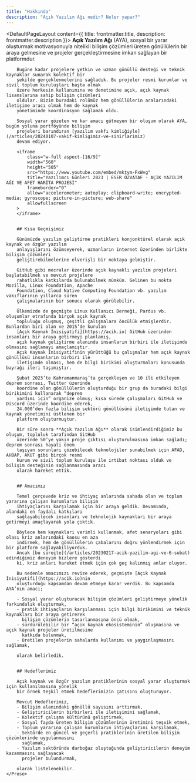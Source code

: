 ```yaml
---
title: "Hakkında"
description: "Açık Yazılım Ağı nedir? Neler yapar?"
---
```


<DefaultPageLayout content={{ title: frontmatter.title, description: frontmatter.description }}>
    <Prose>
        **Açık Yazılım Ağı** (AYA), sosyal bir yarar oluşturmak motivasyonuyla nitelikli bilişim çözümleri
        üreten gönüllülerin bir araya gelmesine ve projeler gerçekleştirmesine imkan sağlayan bir platformdur.

        Bugüne kadar projelere yetkin ve uzman gönüllü desteği ve teknik kaynaklar sunarak kolektif bir
        şekilde gerçeklenmelerini sağladık. Bu projeler resmi kurumlar ve sivil toplum kuruluşları başta olmak
        üzere herkesin kullanımına ve denetimine açık, açık kaynak lisanslarına sahip bilişim çözümleri
        oldular. Bizim buradaki rolümüz hem gönüllülerin aralarındaki iletişime aracı olmak hem de kaynak
        yönetiminde koordinasyon sağlamak oldu.

        Sosyal yarar gözeten ve kar amacı gütmeyen bir oluşum olarak AYA, bugün yoluna portföyünde bilişim
        projeleri barındıran [yazılım vakfı kimliğiyle](/articles/20240107-vakif-kimligimiz-ve-sinirlarimiz)
        devam ediyor.

        <iframe
            class="w-full aspect-[16/9]"
            width="560"
            height="505"
            src="https://www.youtube.com/embed/mktym-FxWvg"
            title="Yazılımcı Günleri 2023 | ESER ÖZVATAF - AÇIK YAZILIM AĞI VE AFET HARİTA PROJESİ"
            frameborder="0"
            allow="accelerometer; autoplay; clipboard-write; encrypted-media; gyroscope; picture-in-picture; web-share"
            allowfullscreen
        >
        </iframe>


        ## Kısa Geçmişimiz

        Günümüzde yazılım geliştirme pratikleri konjonktürel olarak açık kaynak ve özgür yazılım
        anlayışlarını özümseyerek, uzmanların internet üzerinden birlikte bilişim çözümleri
        geliştirebilmelerine elverişli bir noktaya gelmiştir.

        GitHub gibi mecralar üzerinde açık kaynaklı yazılım projeleri başlatabilmek ve mevcut projelere
        rahatlıkla katkılarda bulunabilmek mümkün. Gelinen bu nokta Mozilla, Linux Foundation, Apache
        Foundation, Cloud Native Computing Foundation vb. yazılım vakıflarının yıllarca süren
        çalışmalarının bir sonucu olarak görülebilir.

        Ülkemizde de geçmişte Linux Kullanıcı Derneği, Pardus vb. oluşumlar etrafında birçok açık kaynak
        topluluğu oluşmuş, çeşitli çalışmalara öncülük etmişlerdir. Bunlardan biri olan ve 2015’de kurulan
        [Açık Kaynak İnisiyatifi](https://acik.io) GitHub üzerinden insanları bir araya getirmeyi planlamış,
        açık kaynak geliştirme alanında insanların birbiri ile iletişimde olmasını sağlamayı amaçlamıştır.
        Açık Kaynak İnisiyatifinin yürüttüğü bu çalışmalar hem açık kaynak gönüllüsü insanların birbiri ile
        iletişımde olması, hem de bilgi birikimi oluşturmaları konusunda bayrağı ileri taşımıştır.

        Şubat 2023’te Kahramanmaraş’ta gerçekleşen ve 10 ili etkileyen deprem sonrası, Twitter üzerinde
        koordine olan gönüllülerin oluşturduğu bir grup da buradaki bilgi birikimini kullanarak “deprem
        yardımı için” organize olmuş; kısa sürede çalışmaları GitHub ve Discord üzerinde koordine ederek,
        24.000’den fazla bilişim sektörü gönüllüsünü iletişimde tutan ve kaynak yönetimini üstlenen bir
        platform oluşturmuştur.

        Bir süre sonra **Açık Yazılım Ağı** olarak isimlendirdiğimiz bu oluşum, topluluk tarafından GitHub
        üzerinde 50’ye yakın proje çıktısı oluşturulmasına imkan sağladı; deprem sonrası hayati önem
        taşıyan sorunları çözebilecek teknolojiler sunabilmek için AFAD, AHBAP, AKUT gibi birçok resmi
        kurum ve sivil toplum kuruluşu ile irtibat noktası olduk ve bilişim desteğinin sağlanmasında aracı
        olarak hareket ettik.


        ## Amacımız

        Temel çerçevede kriz ve ihtiyaç anlarında sahada olan ve toplum yararına çalışan kurumların bilişim
        ihtiyaçlarını karşılamak için bir araya geldik. Devamında, alandaki en faydalı katkıları
        sağlayabilecek insanları ve teknolojik kaynakları bir araya getirmeyi amaçlayarak yola çıktık.

        Böylece hem kaynakları verimli kullanmak, afet senaryoları gibi olası kriz anlarındaki kaosu en aza
        indirmek, hem de gönüllülerin çabalarını doğru yönlendirmek için bir platform sağlayabiliyorduk.
        Ancak [bu süreçte](/articles/20230217-acik-yazilim-agi-ve-6-subat) edindiğimiz deneyim bizlere gösterdi
        ki, kriz anları hareket etmek için çok geç kalınmış anlar oluyor.

        Bu nedenle amacımızı revize ederek, geçmişte [Açık Kaynak İnisiyatifi](https://acik.io)nin
        oluşturduğu kapsamdan devam etmeye karar verdik. Bu kapsamda AYA’nın amacı;

        - Sosyal yarar oluşturacak bilişim çözümleri geliştirmeye yönelik farkındalık oluşturmak,
        - pratik ihtiyaçların karşılanması için bilgi birikimini ve teknik kaynakları bir araya getirerek
          bilişim çözümlerin tasarlanmasına öncü olmak,
        - sürdürülebilir bir “açık kaynak ekosisteminin” oluşmasına ve açık kaynak projeler üretilmesine
          katkıda bulunmak,
        - üretilen projelerin sahalarda kullanımı ve yaygınlaşmasını sağlamak,

        olarak belirledik.


        ## Hedeflerimiz

        Açık kaynak ve özgür yazılım pratiklerinin sosyal yarar oluşturmak için kullanılmasına yönelik
        bir örnek teşkil etmek hedeflerimizin çatısını oluşturuyor.

        Mevcut Hedeflerimiz,
        - Bilişim alanındaki gönüllü sayısını arttırmak,
        - Geliştiricilerin birbirleri ile iletişimini sağlamak,
        - Kolektif çalışma kültürünü geliştirmek,
        - Sosyal fayda üreten bilişim çözümlerinin üretimini teşvik etmek,
        - Toplum yararına çalışan kurumların ihtiyaçlarını karşılamak,
        - Sektörde en güncel ve geçerli pratiklerinin üretilen bilişim çözümlerinde uygulanmasını
          sağlamak,
        - Yazılım sektöründe darboğaz oluştuğunda geliştiricilerin deneyim kazanmasını sağlayacak
          projeler bulundurmak,

        olarak listelenebilir.
    </Prose>
</DefaultPageLayout>
